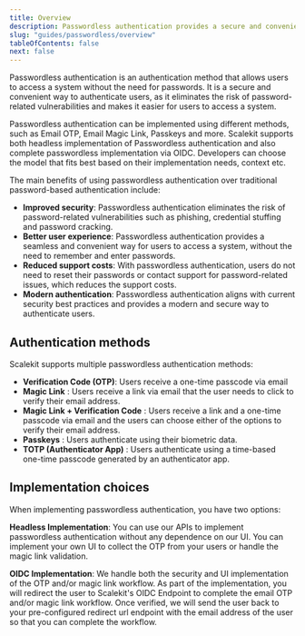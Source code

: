```yaml
---
title: Overview
description: Passwordless authentication provides a secure and convenient way to authenticate users without the need for passwords.
slug: "guides/passwordless/overview"
tableOfContents: false
next: false
---
```


Passwordless authentication is an authentication method that allows users to access a system without the need for passwords. It is a secure and convenient way to authenticate users, as it eliminates the risk of password-related vulnerabilities and makes it easier for users to access a system.

Passwordless authentication can be implemented using different methods, such as Email OTP, Email Magic Link, Passkeys and more. Scalekit supports both headless implementation of Passwordless authentication and also complete passwordless implementation via OIDC. Developers can choose the model that fits best based on their implementation needs, context etc.

The main benefits of using passwordless authentication over traditional password-based authentication include:

- **Improved security**: Passwordless authentication eliminates the risk of password-related vulnerabilities such as phishing, credential stuffing and password cracking.
- **Better user experience**: Passwordless authentication provides a seamless and convenient way for users to access a system, without the need to remember and enter passwords.
- **Reduced support costs**: With passwordless authentication, users do not need to reset their passwords or contact support for password-related issues, which reduces the support costs.
- **Modern authentication**: Passwordless authentication aligns with current security best practices and provides a modern and secure way to authenticate users.

## Authentication methods

Scalekit supports multiple passwordless authentication methods:

- **Verification Code (OTP)**: Users receive a one-time passcode via email
- **Magic Link** : Users receive a link via email that the user needs to click to verify their email address.
- **Magic Link + Verification Code** : Users receive a link and a one-time passcode via email and the users can choose either of the options to verify their email address.
- **Passkeys** <Badge variant="note" text="Coming soon" /> : Users authenticate using their biometric data.
- **TOTP (Authenticator App)** <Badge variant="note" text="Coming soon" /> : Users authenticate using a time-based one-time passcode generated by an authenticator app.

## Implementation choices

When implementing passwordless authentication, you have two options:

**Headless Implementation**: You can use our APIs to implement passwordless authentication without any dependence on our UI. You can implement your own UI to collect the OTP from your users or handle the magic link validation.

**OIDC Implementation**: We handle both the security and UI implementation of the OTP and/or magic link workflow. As part of the implementation, you will redirect the user to Scalekit's OIDC Endpoint to complete the email OTP and/or magic link workflow. Once verified, we will send the user back to your pre-configured redirect url endpoint with the email address of the user so that you can complete the workflow.


<CardGrid>

<LinkCard
  title="Headless Implementation"
  href="/guides/passwordless/quickstart"
  description="Learn how to implement Email OTP based passwordless authentication using our headless SDK"
/>

<LinkCard
  title="OIDC Implementation"
  href="/guides/passwordless/oidc"
  description="Learn how to implement Email OTP based passwordless authentication using OIDC"
/>
</CardGrid>
